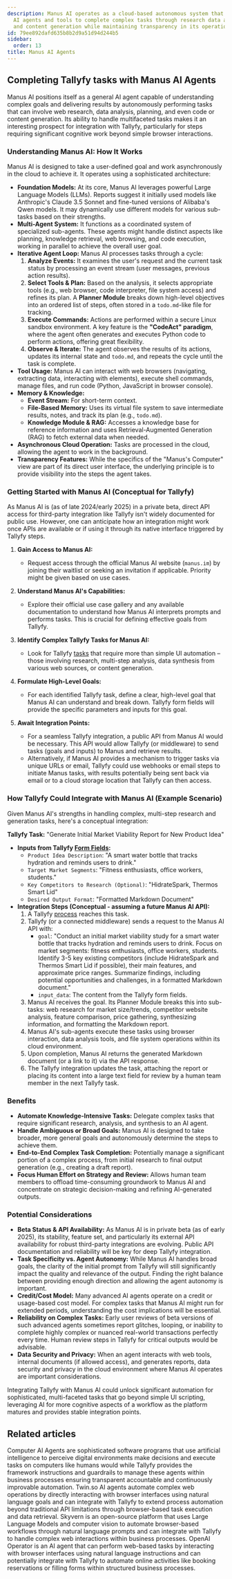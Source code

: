 ```yaml
---
description: Manus AI operates as a cloud-based autonomous system that leverages multiple
  AI agents and tools to complete complex tasks through research data analysis planning
  and content generation while maintaining transparency in its operations.
id: 79ee892dafd635b8b2d9a51d94d244b5
sidebar:
  order: 13
title: Manus AI Agents
---
```



## Completing Tallyfy tasks with Manus AI Agents

Manus AI positions itself as a general AI agent capable of understanding complex goals and delivering results by autonomously performing tasks that can involve web research, data analysis, planning, and even code or content generation. Its ability to handle multifaceted tasks makes it an interesting prospect for integration with Tallyfy, particularly for steps requiring significant cognitive work beyond simple browser interactions.

### Understanding Manus AI: How It Works

Manus AI is designed to take a user-defined goal and work asynchronously in the cloud to achieve it. It operates using a sophisticated architecture:

*   **Foundation Models:** At its core, Manus AI leverages powerful Large Language Models (LLMs). Reports suggest it initially used models like Anthropic's Claude 3.5 Sonnet and fine-tuned versions of Alibaba's Qwen models. It may dynamically use different models for various sub-tasks based on their strengths.
*   **Multi-Agent System:** It functions as a coordinated system of specialized sub-agents. These agents might handle distinct aspects like planning, knowledge retrieval, web browsing, and code execution, working in parallel to achieve the overall user goal.
*   **Iterative Agent Loop:** Manus AI processes tasks through a cycle:
    1.  **Analyze Events:** It examines the user's request and the current task status by processing an event stream (user messages, previous action results).
    2.  **Select Tools & Plan:** Based on the analysis, it selects appropriate tools (e.g., web browser, code interpreter, file system access) and refines its plan. A **Planner Module** breaks down high-level objectives into an ordered list of steps, often stored in a `todo.md`-like file for tracking.
    3.  **Execute Commands:** Actions are performed within a secure Linux sandbox environment. A key feature is the **"CodeAct" paradigm**, where the agent often generates and executes Python code to perform actions, offering great flexibility.
    4.  **Observe & Iterate:** The agent observes the results of its actions, updates its internal state and `todo.md`, and repeats the cycle until the task is complete.
*   **Tool Usage:** Manus AI can interact with web browsers (navigating, extracting data, interacting with elements), execute shell commands, manage files, and run code (Python, JavaScript in browser console).
*   **Memory & Knowledge:**
    *   **Event Stream:** For short-term context.
    *   **File-Based Memory:** Uses its virtual file system to save intermediate results, notes, and track its plan (e.g., `todo.md`).
    *   **Knowledge Module & RAG:** Accesses a knowledge base for reference information and uses Retrieval-Augmented Generation (RAG) to fetch external data when needed.
*   **Asynchronous Cloud Operation:** Tasks are processed in the cloud, allowing the agent to work in the background.
*   **Transparency Features:** While the specifics of the "Manus's Computer" view are part of its direct user interface, the underlying principle is to provide visibility into the steps the agent takes.

### Getting Started with Manus AI (Conceptual for Tallyfy)

As Manus AI is (as of late 2024/early 2025) in a private beta, direct API access for third-party integration like Tallyfy isn't widely documented for public use. However, one can anticipate how an integration might work once APIs are available or if using it through its native interface triggered by Tallyfy steps.

<Steps>

1.  **Gain Access to Manus AI:**
    *   Request access through the official Manus AI website (`manus.im`) by joining their waitlist or seeking an invitation if applicable. Priority might be given based on use cases.

2.  **Understand Manus AI's Capabilities:**
    *   Explore their official use case gallery and any available documentation to understand how Manus AI interprets prompts and performs tasks. This is crucial for defining effective goals from Tallyfy.

3.  **Identify Complex Tallyfy Tasks for Manus AI:**
    *   Look for Tallyfy [tasks](/products/pro/tracking-and-tasks/tasks/) that require more than simple UI automation – those involving research, multi-step analysis, data synthesis from various web sources, or content generation.

4.  **Formulate High-Level Goals:**
    *   For each identified Tallyfy task, define a clear, high-level goal that Manus AI can understand and break down. Tallyfy form fields will provide the specific parameters and inputs for this goal.

5.  **Await Integration Points:**
    *   For a seamless Tallyfy integration, a public API from Manus AI would be necessary. This API would allow Tallyfy (or middleware) to send tasks (goals and inputs) to Manus and retrieve results.
    *   Alternatively, if Manus AI provides a mechanism to trigger tasks via unique URLs or email, Tallyfy could use webhooks or email steps to initiate Manus tasks, with results potentially being sent back via email or to a cloud storage location that Tallyfy can then access.

</Steps>

### How Tallyfy Could Integrate with Manus AI (Example Scenario)

Given Manus AI's strengths in handling complex, multi-step research and generation tasks, here's a conceptual integration:

**Tallyfy Task:** "Generate Initial Market Viability Report for New Product Idea"

*   **Inputs from Tallyfy [Form Fields](/products/pro/tracking-and-tasks/tasks/what-are-form-fields-in-tallyfy/):**
    *   `Product Idea Description`: "A smart water bottle that tracks hydration and reminds users to drink."
    *   `Target Market Segments`: "Fitness enthusiasts, office workers, students."
    *   `Key Competitors to Research (Optional)`: "HidrateSpark, Thermos Smart Lid"
    *   `Desired Output Format`: "Formatted Markdown Document"
*   **Integration Steps (Conceptual - assuming a future Manus AI API):**
    1.  A Tallyfy [process](/products/pro/tracking-and-tasks/processes/) reaches this task.
    2.  Tallyfy (or a connected middleware) sends a request to the Manus AI API with:
        *   `goal`: "Conduct an initial market viability study for a smart water bottle that tracks hydration and reminds users to drink. Focus on market segments: fitness enthusiasts, office workers, students. Identify 3-5 key existing competitors (include HidrateSpark and Thermos Smart Lid if possible), their main features, and approximate price ranges. Summarize findings, including potential opportunities and challenges, in a formatted Markdown document."
        *   `input_data`: The content from the Tallyfy form fields.
    3.  Manus AI receives the goal. Its Planner Module breaks this into sub-tasks: web research for market size/trends, competitor website analysis, feature comparison, price gathering, synthesizing information, and formatting the Markdown report.
    4.  Manus AI's sub-agents execute these tasks using browser interaction, data analysis tools, and file system operations within its cloud environment.
    5.  Upon completion, Manus AI returns the generated Markdown document (or a link to it) via the API response.
    6.  The Tallyfy integration updates the task, attaching the report or placing its content into a large text field for review by a human team member in the next Tallyfy task.

### Benefits

*   **Automate Knowledge-Intensive Tasks:** Delegate complex tasks that require significant research, analysis, and synthesis to an AI agent.
*   **Handle Ambiguous or Broad Goals:** Manus AI is designed to take broader, more general goals and autonomously determine the steps to achieve them.
*   **End-to-End Complex Task Completion:** Potentially manage a significant portion of a complex process, from initial research to final output generation (e.g., creating a draft report).
*   **Focus Human Effort on Strategy and Review:** Allows human team members to offload time-consuming groundwork to Manus AI and concentrate on strategic decision-making and refining AI-generated outputs.

### Potential Considerations

*   **Beta Status & API Availability:** As Manus AI is in private beta (as of early 2025), its stability, feature set, and particularly its external API availability for robust third-party integrations are evolving. Public API documentation and reliability will be key for deep Tallyfy integration.
*   **Task Specificity vs. Agent Autonomy:** While Manus AI handles broad goals, the clarity of the initial prompt from Tallyfy will still significantly impact the quality and relevance of the output. Finding the right balance between providing enough direction and allowing the agent autonomy is important.
*   **Credit/Cost Model:** Many advanced AI agents operate on a credit or usage-based cost model. For complex tasks that Manus AI might run for extended periods, understanding the cost implications will be essential.
*   **Reliability on Complex Tasks:** Early user reviews of beta versions of such advanced agents sometimes report glitches, looping, or inability to complete highly complex or nuanced real-world transactions perfectly every time. Human review steps in Tallyfy for critical outputs would be advisable.
*   **Data Security and Privacy:** When an agent interacts with web tools, internal documents (if allowed access), and generates reports, data security and privacy in the cloud environment where Manus AI operates are important considerations.

Integrating Tallyfy with Manus AI could unlock significant automation for sophisticated, multi-faceted tasks that go beyond simple UI scripting, leveraging AI for more cognitive aspects of a workflow as the platform matures and provides stable integration points.

## Related articles
<CardGrid>
<LinkTitleCard header="<b>Integrations > Computer AI Agents</b>" href="/products/pro/integrations/computer-ai-agents/" > Computer AI Agents are sophisticated software programs that use artificial intelligence to perceive digital environments make decisions and execute tasks on computers like humans would while Tallyfy provides the framework instructions and guardrails to manage these agents within business processes ensuring transparent accountable and continuously improvable automation. </LinkTitleCard>
<LinkTitleCard header="<b>Vendors > Twin.so AI Agents</b>" href="/products/pro/integrations/computer-ai-agents/vendors/twin/" > Twin.so AI agents automate complex web operations by directly interacting with browser interfaces using natural language goals and can integrate with Tallyfy to extend process automation beyond traditional API limitations through browser-based task execution and data retrieval. </LinkTitleCard>
<LinkTitleCard header="<b>Vendors > Skyvern AI Agents</b>" href="/products/pro/integrations/computer-ai-agents/vendors/skyvern/" > Skyvern is an open-source platform that uses Large Language Models and computer vision to automate browser-based workflows through natural language prompts and can integrate with Tallyfy to handle complex web interactions within business processes. </LinkTitleCard>
<LinkTitleCard header="<b>Vendors > OpenAI Operator</b>" href="/products/pro/integrations/computer-ai-agents/vendors/openai-operator/" > OpenAI Operator is an AI agent that can perform web-based tasks by interacting with browser interfaces using natural language instructions and can potentially integrate with Tallyfy to automate online activities like booking reservations or filling forms within structured business processes. </LinkTitleCard>
</CardGrid>